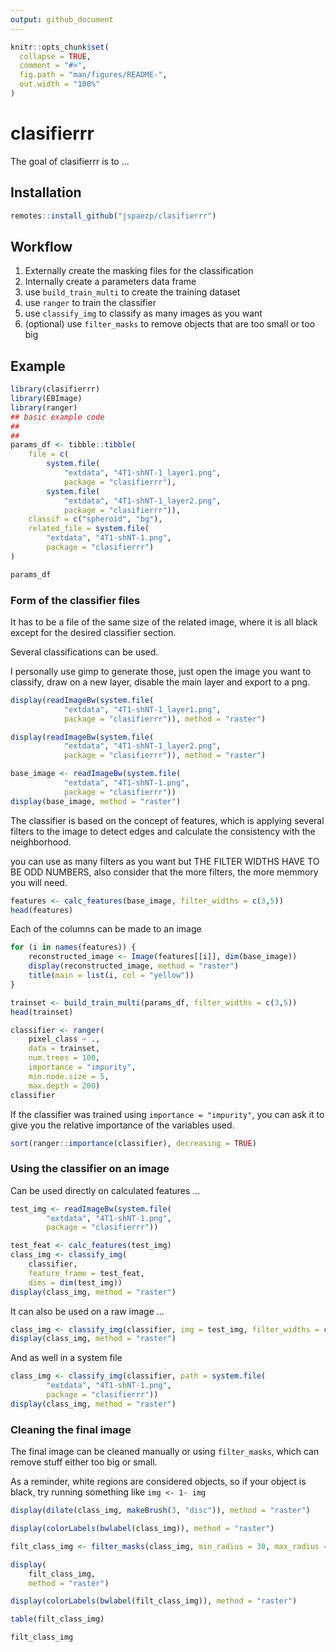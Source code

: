 ```yaml
---
output: github_document
---
```


<!-- README.md is generated from README.Rmd. Please edit that file -->

```r
knitr::opts_chunk$set(
  collapse = TRUE,
  comment = "#>",
  fig.path = "man/figures/README-",
  out.width = "100%"
)
```

# clasifierrr

<!-- badges: start -->
<!-- badges: end -->

The goal of clasifierrr is to ...

## Installation

``` r
remotes::install_github("jspaezp/clasifierrr")
```

## Workflow

1. Externally create the masking files for the classification
1. Internally create a parameters data frame
1. use `build_train_multi` to create the training dataset
1. use `ranger` to train the classifier
1. use `classify_img` to classify as many images as you want
1. (optional) use `filter_masks` to remove objects that are too small or too big

## Example

```r
library(clasifierrr)
library(EBImage)
library(ranger)
## basic example code
## 
## 
params_df <- tibble::tibble(
    file = c(
        system.file(
            "extdata", "4T1-shNT-1_layer1.png",
            package = "clasifierrr"),
        system.file(
            "extdata", "4T1-shNT-1_layer2.png",
            package = "clasifierrr")),
    classif = c("spheroid", "bg"),
    related_file = system.file(
        "extdata", "4T1-shNT-1.png",
        package = "clasifierrr")
)

params_df
```

### Form of the classifier files

It has to be a file of the same size of the related image, where it is all black
except for the desired classifier section.

Several classifications can be used.

I personally use gimp to generate those, just open the image you want to 
classify, draw on a new layer, disable the main layer and export to a png.

```r
display(readImageBw(system.file(
            "extdata", "4T1-shNT-1_layer1.png",
            package = "clasifierrr")), method = "raster")

display(readImageBw(system.file(
            "extdata", "4T1-shNT-1_layer2.png",
            package = "clasifierrr")), method = "raster")

base_image <- readImageBw(system.file(
            "extdata", "4T1-shNT-1.png",
            package = "clasifierrr"))
display(base_image, method = "raster")
```


The classifier is based on the concept of features, which is applying several
filters to the image to detect edges and calculate the consistency with the
neighborhood.

you can use as many filters as you want but
THE FILTER WIDTHS HAVE TO BE ODD NUMBERS, also consider that the more filters,
the more memmory you will need.

```r
features <- calc_features(base_image, filter_widths = c(3,5))
head(features)
```


Each of the columns can be made to an image

```r
for (i in names(features)) {
    reconstructed_image <- Image(features[[i]], dim(base_image))
    display(reconstructed_image, method = "raster")
    title(main = list(i, col = "yellow"))
}
```



```r
trainset <- build_train_multi(params_df, filter_widths = c(3,5))
head(trainset)
```




```r
classifier <- ranger(
    pixel_class ~ .,
    data = trainset, 
    num.trees = 100, 
    importance = "impurity", 
    min.node.size = 5, 
    max.depth = 200)
classifier

```

If the classifier was trained using `importance = "impurity"`, you can ask it
to give you the relative importance of the variables used.

```r
sort(ranger::importance(classifier), decreasing = TRUE)
```

### Using the classifier on an image

Can be used directly on calculated features ...

```r
test_img <- readImageBw(system.file(
        "extdata", "4T1-shNT-1.png",
        package = "clasifierrr"))

test_feat <- calc_features(test_img)
class_img <- classify_img(
    classifier, 
    feature_frame = test_feat, 
    dims = dim(test_img))
display(class_img, method = "raster")
```

It can also be used on a raw image ...

```r
class_img <- classify_img(classifier, img = test_img, filter_widths = c(3,5))
display(class_img, method = "raster")
```

And as well in a system file

```r
class_img <- classify_img(classifier, path = system.file(
        "extdata", "4T1-shNT-1.png",
        package = "clasifierrr"))
display(class_img, method = "raster")
```

### Cleaning the final image

The final image can be cleaned manually or using `filter_masks`,
which can remove stuff either too big or small.

As a reminder, white regions are considered objects, so if your object is black,
try running something like `img <- 1- img`

```r
display(dilate(class_img, makeBrush(3, "disc")), method = "raster")
```

```r
display(colorLabels(bwlabel(class_img)), method = "raster")
```


```r
filt_class_img <- filter_masks(class_img, min_radius = 30, max_radius = 1000)

display(
    filt_class_img,
    method = "raster")

display(colorLabels(bwlabel(filt_class_img)), method = "raster")

table(filt_class_img)

filt_class_img
```

